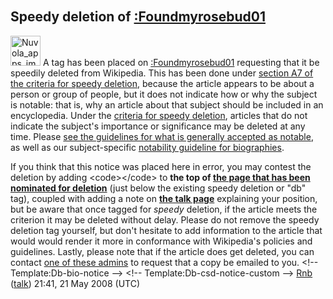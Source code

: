 <article id="17549370" title=User talk:Fartsie17>
	<talkpage id="17549370" title="User talk:Fartsie17">

==Speedy deletion of [[:Foundmyrosebud01]]==
[[Image:Nuvola apps important.svg|48px|left]] A tag has been placed on [[:Foundmyrosebud01]] requesting that it be speedily deleted from Wikipedia. This has been done under [[WP:CSD#A7|section A7 of the criteria for speedy deletion]], because the article appears to be about a person or group of people, but it does not indicate how or why the subject is notable: that is, why an article about that subject should be included in an encyclopedia. Under the [[WP:CSD#Articles|criteria for speedy deletion]], articles that do not indicate the subject's importance or significance may be deleted at any time. Please [[Wikipedia:Notability|see the guidelines for what is generally accepted as notable]], as well as our subject-specific [[Wikipedia:Notability (people)|notability guideline for biographies]]. 

If you think that this notice was placed here in error, you may contest the deletion by adding &lt;code&gt;{{tl|hangon}}&lt;/code&gt; to '''the top of [[:Foundmyrosebud01|the page that has been nominated for deletion]]''' (just below the existing speedy deletion or &quot;db&quot; tag), coupled with adding a note on '''[[ Talk:Foundmyrosebud01|the talk page]]''' explaining your position, but be aware that once tagged for ''speedy'' deletion, if the article meets the criterion it may be deleted without delay. Please do not remove the speedy deletion tag yourself, but don't hesitate to add information to the article that would would render it more in conformance with Wikipedia's policies and guidelines. Lastly, please note that if the article does get deleted, you can contact [[:Category:Wikipedia administrators who will provide copies of deleted articles|one of these admins]] to request that a copy be emailed to you. &lt;!-- Template:Db-bio-notice --&gt; &lt;!-- Template:Db-csd-notice-custom --&gt; [[User:Rnb|Rnb]] ([[User talk:Rnb|talk]]) 21:41, 21 May 2008 (UTC)
	</talkpage>
</article>